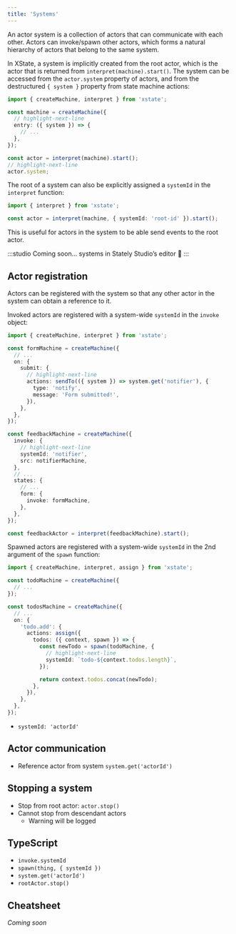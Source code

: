 ```yaml
---
title: 'Systems'
---
```


An actor system is a collection of actors that can communicate with each other. Actors can invoke/spawn other actors, which forms a natural hierarchy of actors that belong to the same system.

In XState, a system is implicitly created from the root actor, which is the actor that is returned from `interpret(machine).start()`. The system can be accessed from the `actor.system` property of actors, and from the destructured `{ system }` property from state machine actions:

```ts
import { createMachine, interpret } from 'xstate';

const machine = createMachine({
  // highlight-next-line
  entry: ({ system }) => {
    // ...
  },
});

const actor = interpret(machine).start();
// highlight-next-line
actor.system;
```

The root of a system can also be explicitly assigned a `systemId` in the `interpret` function:

```ts
import { interpret } from 'xstate';

const actor = interpret(machine, { systemId: 'root-id' }).start();
```

This is useful for actors in the system to be able send events to the root actor.

:::studio Coming soon… systems in Stately Studio’s editor 🤫 :::

## Actor registration

Actors can be registered with the system so that any other actor in the system can obtain a reference to it.

Invoked actors are registered with a system-wide `systemId` in the `invoke` object:

```ts
import { createMachine, interpret } from 'xstate';

const formMachine = createMachine({
  // ...
  on: {
    submit: {
      // highlight-next-line
      actions: sendTo(({ system }) => system.get('notifier'), {
        type: 'notify',
        message: 'Form submitted!',
      }),
    },
  },
});

const feedbackMachine = createMachine({
  invoke: {
    // highlight-next-line
    systemId: 'notifier',
    src: notifierMachine,
  },
  // ...
  states: {
    // ...
    form: {
      invoke: formMachine,
    },
  },
});

const feedbackActor = interpret(feedbackMachine).start();
```

Spawned actors are registered with a system-wide `systemId` in the 2nd argument of the `spawn` function:

```ts
import { createMachine, interpret, assign } from 'xstate';

const todoMachine = createMachine({
  // ...
});

const todosMachine = createMachine({
  // ...
  on: {
    'todo.add': {
      actions: assign({
        todos: ({ context, spawn }) => {
          const newTodo = spawn(todoMachine, {
            // highlight-next-line
            systemId: `todo-${context.todos.length}`,
          });

          return context.todos.concat(newTodo);
        },
      }),
    },
  },
});
```

- `systemId: 'actorId'`

## Actor communication

- Reference actor from system `system.get('actorId')`

## Stopping a system

- Stop from root actor: `actor.stop()`
- Cannot stop from descendant actors
  - Warning will be logged

## TypeScript

- `invoke.systemId`
- `spawn(thing, { systemId })`
- `system.get('actorId')`
- `rootActor.stop()`

## Cheatsheet

_Coming soon_
